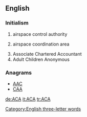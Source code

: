 {{also|aca}}
==English==

===Initialism===
{{head|en|initialism}}

# {{context|military|lang=en}} airspace control authority
# {{context|military|lang=en}} airspace coordination area
# Associate Chartered Accountant
# Adult Children Anonymous

===Anagrams===
* [[AAC#English|AAC]]
* [[CAA#English|CAA]]

[[Category:English three-letter words]]

[[de:ACA]]
[[it:ACA]]
[[tr:ACA]]